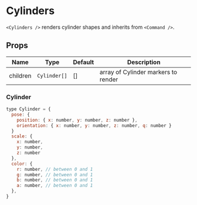 
# Cylinders

`<Cylinders />` renders cylinder shapes and inherits from `<Command />`.

## Props

| Name     | Type         | Default | Description                         |
| -------- | ------------ | ------- | ----------------------------------- |
| children | `Cylinder[]` | []      | array of Cylinder markers to render |

### Cylinder

```js
type Cylinder = {
  pose: {
    position: { x: number, y: number, z: number },
    orientation: { x: number, y: number, z: number, q: number }
  }
  scale: {
    x: number,
    y: number,
    z: number
  },
  color: {
    r: number, // between 0 and 1
    g: number, // between 0 and 1
    b: number, // between 0 and 1
    a: number, // between 0 and 1
  },
}
```

<Cylinders />
